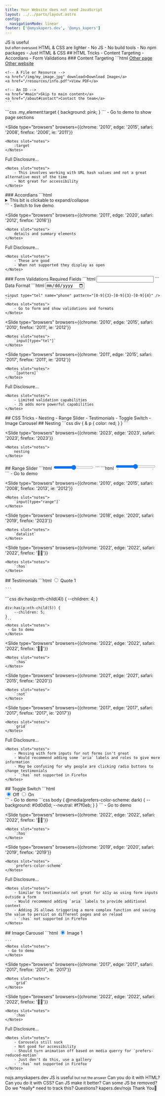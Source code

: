 ```yaml
---
title: Your Website does not need JavaScript
layout: ../../parts/layout.astro
config: 
  navigationMode: linear
footer: ['@amyskapers.dev', '@amys_kapers']
---
```


<Background />

<Slide type="figure" image={NoJS} caption={frontmatter.title} />

<Slide type="background" image={AmyRem} />

<Slide>
	JS is useful<br/> <small class="fragment">but often overused</small>
</Slide>

<Slide>
	HTML & CSS are lighter
</Slide>

<Slide styles="list">
	- No JS
	- No build tools
	- No npm packages
	- Just HTML & CSS
</Slide>

<Slide>
	## HTML Tricks
</Slide>

<Slide styles="list">
	- Content Targeting
	- Accordians
	- Form Validations
</Slide>

<Slide>
	### Content Targeting
</Slide>

<Slide type="code" size="small">
	```html
	<!-- Links to another page or website -->
	<a href="/about">Other page</a>
	<a href="https://google.com">Other website</a>

	<!-- A File or Resource -->
	<a href="/img/my_image.jpg" download>Download Image</a>
	<a href="/resources/info.pdf">View PDF</a>

	<!-- An ID -->
	<a href="#main">Skip to main content</a>
	<a href="/about#contact">Contact the team</a>
	```
</Slide>
 
<Slide type="code" size="small">
	```css 
	.my_element:target {
		background: pink;
	}
	```
	<Notes slot="notes">
		- Go to demo to show page sections
	</Notes>
</Slide>

<Slide 
	type="browsers"
	browsers={{chrome: '2010', edge: '2015', safari: '2008', firefox: '2006', ie: '2011'}}
>
	<Notes slot="notes">
		:target
	</Notes>
</Slide>

<Slide>
	Full Disclosure...

	<Notes slot="notes">
		- This involves working with URL hash values and not a great alternative most of the time
		- Not great for accessibility
	</Notes>
</Slide>

<Slide>
	### Accordians
</Slide>

<Slide type="code" size="small">
	```html
	<details>
		<summary>This bit is clickable to expand/collapse</summary>
		<p>This content is hidden but can then be expanded or re-collapsed.</p>
	</details>
	```
	<Notes slot="notes">
		- Switch to live demo
	</Notes>
</Slide>

<Slide 
	type="browsers"
	browsers={{chrome: '2011', edge: '2020', safari: '2012', firefox: '2016'}}
>
	<Notes slot="notes">
		details and summary elements
	</Notes>
</Slide>

<Slide>
	Full Disclosure...

	<Notes slot="notes">
		- These are good
		- When not supported they display as open
	</Notes>
</Slide>

<Slide>
	### Form Validations
</Slide>

<Slide styles="list">
	Required Fields
</Slide>

<Slide type="code" side="medium">
	```html
	<input name="email" required />
	``` 
</Slide>

<Slide>
	Data Format
</Slide>

<Slide type="code" size="medium">
	```html
	<input type="date" name="due_date">

	<input type="tel" name="phone" pattern="[0-9]{3}-[0-9]{3}-[0-9]{4}" />
	```
	<Notes slot="notes">
		- Go to form and show validations and formats
	</Notes>
</Slide>

<Slide 
	type="browsers"
	browsers={{chrome: '2010', edge: '2015', safari: '2010', firefox: '2011', ie: '2012'}}
>
	<Notes slot="notes">
		`input[type="tel"]`
	</Notes>
</Slide>

<Slide 
	type="browsers"
	browsers={{chrome: '2011', edge: '2015', safari: '2017', firefox: '2011', ie: '2012'}}
>
	<Notes slot="notes">
		`[pattern]`
	</Notes>
</Slide>

<Slide>
	Full Disclosure...

	<Notes slot="notes">
		- Limited validation capabilities
		- JS adds more powerful capabilities
	</Notes>
</Slide>

<Slide>
	## CSS Tricks
</Slide>

<Slide styles="list">
	- Nesting
	- Range Slider
	- Testimonials
	- Toggle Switch
	- Image Carousel
</Slide>

<Slide>
	## Nesting
</Slide>

<Slide type="code" size="small">
	```css
	div {
		& p {
			color: red;
		}
	}
	```
</Slide>

<Slide 
	type="browsers" 
	browsers={{chrome: '2023', edge: '2023', safari: '2023', firefox: '2023'}}
>
	<Notes slot="notes">
		nesting
	</Notes>
</Slide>


<Slide>
	## Range Slider
</Slide>

<Slide type="code" size="small">
	```html
	<input type="range" min="0" max="10" />
	```
</Slide>

<Slide type="code" size="small">
	```html
	<input type="range" min="0" max="10" list="options" />
	<datalist id="options">
		<option value="0">Not good</option>
		<option value="5">🤷‍♀️</option>
		<option value="10">Stupendous</option>
	</datalist>
	```
	<Notes slot="notes">
	 - Go to demo
	</Notes>
</Slide>

<Slide 
	type="browsers"
	browsers={{chrome: '2010', edge: '2015', safari: '2008', firefox: '2013', ie: '2012'}}
>
	<Notes slot="notes">
		`input[type="range"]`
	</Notes>
</Slide>

<Slide 
	type="browsers"
	browsers={{chrome: '2018', edge: '2020', safari: '2019', firefox: '2023'}}
>
	<Notes slot="notes">
		`datalist`
	</Notes>
</Slide>

<Slide 
	type="browsers"
	browsers={{chrome: '2022', edge: '2022', safari: '2022', firefox: '🙅‍♀️'}}
>
	<Notes slot="notes">
		`:has`
	</Notes>
</Slide>

<Slide>
	## Testimonials
</Slide>

<Slide type="code" size="small">
	```html
	<input type="radio" id="t_1" name="testimonials" />
	<label for="t_1">Quote 1</label>
	<blockquote>
		<!-- Quote here -->
	</blockquote>
	
	```
</Slide>

<Slide type="code" size="small">
	```css
	div:has(p:nth-child(4)) {
		--children: 4;
	}

	div:has(p:nth-child(5)) {
		--children: 5;
	}
	```
	<Notes slot="notes">
	 - Go to demo
	</Notes>
</Slide>

<Slide 
	type="browsers"
	browsers={{chrome: '2022', edge: '2022', safari: '2022', firefox: '🙅‍♀️'}}
>
	<Notes slot="notes">
		`:has`
	</Notes>
</Slide>

<Slide 
	type="browsers"
	browsers={{chrome: '2021', edge: '2021', safari: '2015', firefox: '2020'}}
>
	<Notes slot="notes">
		`:not`
	</Notes>
</Slide>

<Slide 
	type="browsers"
	browsers={{chrome: '2017', edge: '2017', safari: '2017', firefox: '2017', ie: '2017'}}
>
	<Notes slot="notes">
		`grid`
	</Notes>
</Slide>

<Slide>
	Full Disclosure...

	<Notes slot="notes">
		- Messing with form inputs for not forms isn't great
		- Would recommend adding some `aria` labels and roles to give more information
		- May be confusing for why people are clicking radio buttons to change testimonials
		- `:has` not supported in Firefox
	</Notes>
</Slide>

<Slide>
	## Toggle Switch
</Slide>

<Slide type="code" size="small">
	```html
	<div class="toggle">
		<input id="off" type="radio" name="switch" value="off" checked />
		<label for="off">Off</label>
		<input id="on" type="radio" name="switch" value="on" />
		<label for="on">On</label>
		<span class="switch"></span>
	</div>
	```
	<Notes slot="notes">
	 - Go to demo
	</Notes>
</Slide>

<Slide type="code" size="small">
	```css
	body {
		@media(prefers-color-scheme: dark) {
			--background: #0d0d0d;
			--neutral: #f7f0eb;
		}
	}
	```
	<Notes slot="notes">
	 - Go to demo
	</Notes>
</Slide>

<Slide 
	type="browsers"
	browsers={{chrome: '2022', edge: '2022', safari: '2022', firefox: '🙅‍♀️'}}
>
	<Notes slot="notes">
		`:has`
	</Notes>
</Slide>

<Slide 
	type="browsers"
	browsers={{chrome: '2019', edge: '2020', safari: '2019', firefox: '2019'}}
>
	<Notes slot="notes">
		`prefers-color-scheme`
	</Notes>
</Slide>

<Slide>
	Full Disclosure...

	<Notes slot="notes">
		- Similar to testimonials not great for a11y as using form inputs outside a form
		- Would recommend adding `aria` labels to provide additional context
		- Adding JS allows triggering a more complex function and saving the value to persist on different pages and on reload
		- `:has` not supported in Firefox
	</Notes>
</Slide>

<Slide>
	## Image Carousel
</Slide>

<Slide type="code" size="small">
	```html
	<input type="radio" name="images" value="i_1" id="img_1" checked />
	<label for="img_1">Image 1</label>
	<div class="image">
		<img src="img_1.jpg" alt="" />
	</div>
	
	```
	<Notes slot="notes">
	 - Go to demo
	</Notes>
</Slide>

<Slide 
	type="browsers"
	browsers={{chrome: '2017', edge: '2017', safari: '2017', firefox: '2017', ie: '2017'}}
>
	<Notes slot="notes">
		`grid`
	</Notes>
</Slide>

<Slide 
	type="browsers"
	browsers={{chrome: '2022', edge: '2022', safari: '2022', firefox: '🙅‍♀️'}}
>
	<Notes slot="notes">
		`:has`
	</Notes>
</Slide>

<Slide>
	Full Disclosure...

	<Notes slot="notes">
		- Carousels still suck
		- Not good for accessibility
		- Should turn animation off based on media querry for `prefers-reduced-motion`
		- Just don't do this, use a gallery
		- `:has` not supported in Firefox
	</Notes>
</Slide>

<Slide>
	nojs.amyskapers.dev
</Slide>

<Slide>
	JS is useful <small class="fragment">but not the answer</small>
</Slide>

<Slide>
	Can you do it with HTML?
</Slide>

<Slide>
	Can you do it with CSS?
</Slide>

<Slide>
	Can JS make it better?
</Slide>

<Slide>
	Can some JS be removed?
</Slide>

<Slide>
	Do we *really* need to track this?
</Slide>

<Slide>
	Questions?
</Slide>

<Slide>
	kapers.dev/nojs
</Slide>

<Slide>
	Thank You👏
</Slide>